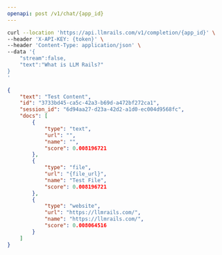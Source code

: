```yaml
---
openapi: post /v1/chat/{app_id}
---
```



<RequestExample>

```bash Example Request
curl --location 'https://api.llmrails.com/v1/completion/{app_id}' \
--header 'X-API-KEY: {token}' \
--header 'Content-Type: application/json' \
--data '{   
    "stream":false,
    "text":"What is LLM Rails?"
}
'
```

</RequestExample>



<ResponseExample>

```json Response
{
    "text": "Test Content",
    "id": "3733bd45-ca5c-42a3-b69d-a472bf272ca1",
    "session_id": "6d94aa27-d23a-42d2-a1d0-ec004d9568fc",
    "docs": [
        {
            "type": "text",
            "url": "",
            "name": "",
            "score": 0.008196721
        },
        {
            "type": "file",
            "url": "{file_url}",
            "name": "Test File",
            "score": 0.008196721
        },
        {
            "type": "website",
            "url": "https://llmrails.com/",
            "name": "https://llmrails.com/",
            "score": 0.008064516
        }
    ]
}
```

</ResponseExample>